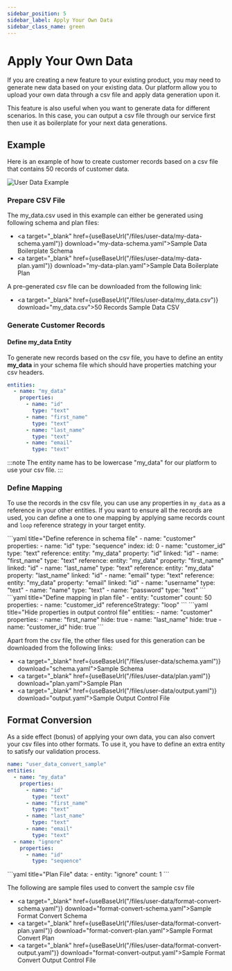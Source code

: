 ```yaml
---
sidebar_position: 5
sidebar_label: Apply Your Own Data
sidebar_class_name: green
---
```


# Apply Your Own Data

If you are creating a new feature to your existing product, you may need to generate new data based on your existing data. Our platform allow you to upload your own data through a csv file and apply data generation upon it.

This feature is also useful when you want to generate data for different scenarios. In this case, you can output a csv file through our service first then use it as boilerplate for your next data generations.

## Example
Here is an example of how to create customer records based on a csv file that contains 50 records of customer data.

![User Data Example](/img/samples/user_data.png)

### Prepare CSV File
The my_data.csv used in this example can either be generated using following schema and plan files:
- <a target="_blank" href={useBaseUrl("/files/user-data/my-data-schema.yaml")} download="my-data-schema.yaml">Sample Data Boilerplate Schema</a>
- <a target="_blank" href={useBaseUrl("/files/user-data/my-data-plan.yaml")} download="my-data-plan.yaml">Sample Data Boilerplate Plan</a>

A pre-generated csv file can be downloaded from the following link:
- <a target="_blank" href={useBaseUrl("/files/user-data/my_data.csv")} download="my_data.csv">50 Records Sample Data CSV</a>

### Generate Customer Records
#### Define **my_data** Entity
To generate new records based on the csv file, you have to define an entity **my_data** in your schema file which should have properties matching your csv headers.
```yaml title="Define my_data entity in schema.yaml"
entities:
  - name: "my_data"
    properties:
      - name: "id"
        type: "text"
      - name: "first_name"
        type: "text"
      - name: "last_name"
        type: "text"
      - name: "email"
        type: "text"
```

:::note
The entity name has to be lowercase "my_data" for our platform to use your csv file.
:::

### Define Mapping
To use the records in the csv file, you can use any properties in `my_data` as a reference in your other entities.
If you want to ensure all the records are used, you can define a one to one mapping by applying same records count and `loop` reference strategy in your target entity.

<Tabs defaultValue="plan" groupId="define_mapping">
  <TabItem value="schema" label="Define Reference">
  ```yaml title="Define reference in schema file"
    - name: "customer"
      properties:
        - name: "id"
          type: "sequence"
          index:
            id: 0
        - name: "customer_id"
          type: "text"
          reference:
            entity: "my_data"
            property: "id"
            linked: "id"
        - name: "first_name"
          type: "text"
          reference:
            entity: "my_data"
            property: "first_name"
            linked: "id"
        - name: "last_name"
          type: "text"
          reference:
            entity: "my_data"
            property: "last_name"
            linked: "id"
        - name: "email"
          type: "text"
          reference:
            entity: "my_data"
            property: "email"
            linked: "id"
        - name: "username"
          type: "text"
        - name: "name"
          type: "text"
        - name: "password"
          type: "text"
  ```
  </TabItem>
  <TabItem value="plan" label="Define One to One Mapping">
  ```yaml title="Define mapping in plan file"
    - entity: "customer"
      count: 50
      properties:
        - name: "customer_id"
          referenceStrategy: "loop"
  ```
  </TabItem>
  <TabItem value="output" label="Optional Output Control">
    ```yaml title="Hide properties in output control file"
    entities:
      - name: "customer"
        properties:
          - name: "first_name"
            hide: true
          - name: "last_name"
            hide: true
          - name: "customer_id"
            hide: true
    ```
  </TabItem>
</Tabs>


Apart from the csv file, the other files used for this generation can be downloaded from the following links:
- <a target="_blank" href={useBaseUrl("/files/user-data/schema.yaml")} download="schema.yaml">Sample Schema</a>
- <a target="_blank" href={useBaseUrl("/files/user-data/plan.yaml")} download="plan.yaml">Sample Plan</a>
- <a target="_blank" href={useBaseUrl("/files/user-data/output.yaml")} download="output.yaml">Sample Output Control File</a>

## Format Conversion
As a side effect (bonus) of applying your own data, you can also convert your csv files into other formats. To use it, you have to define an extra entity to satisfy our validation process.
<Tabs defaultValue="schema" groupId="format-convert">
  <TabItem value="schema" label="Define Entity ignore">
  ```yaml title="Define an extra entity for format conversion"
  name: "user_data_convert_sample"
  entities:
    - name: "my_data"
      properties:
        - name: "id"
          type: "text"
        - name: "first_name"
          type: "text"
        - name: "last_name"
          type: "text"
        - name: "email"
          type: "text"
    - name: "ignore"
      properties:
        - name: "id"
          type: "sequence"
  ```
  </TabItem>
  <TabItem value="plan" label="Define ignore Record Count">
    ```yaml title="Plan File"
    data:
      - entity: "ignore"
        count: 1
    ```
  </TabItem>
</Tabs>


The following are sample files used to convert the sample csv file
- <a target="_blank" href={useBaseUrl("/files/user-data/format-convert-schema.yaml")} download="format-convert-schema.yaml">Sample Format Convert Schema</a>
- <a target="_blank" href={useBaseUrl("/files/user-data/format-convert-plan.yaml")} download="format-convert-plan.yaml">Sample Format Convert Plan</a>
- <a target="_blank" href={useBaseUrl("/files/user-data/format-convert-output.yaml")} download="format-convert-output.yaml">Sample Format Convert Output Control File</a>

